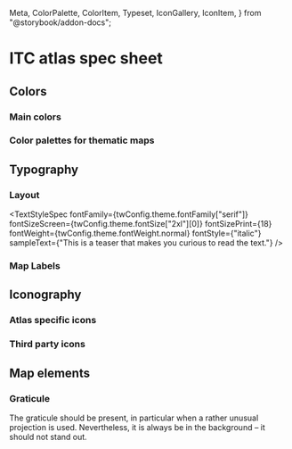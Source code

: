   Meta,
  ColorPalette,
  ColorItem,
  Typeset,
  IconGallery,
  IconItem,
} from "@storybook/addon-docs";


# ITC atlas spec sheet

## Colors

### Main colors

<ColorPalette>
  <ColorItem
    title="Primary"
    subtitle="Primary brand color"
    colors={{ "ITC green": twConfig.theme.colors["itc-green"].DEFAULT }}
  />
  <ColorItem
    title="Secondary"
    subtitle="Secondary brand color"
    colors={{ "ITC blue": twConfig.theme.colors["itc-blue"].DEFAULT }}
  />
  <ColorItem
    title="Muted brand colors"
    subtitle=""
    colors={{
      "ITC green muted": twConfig.theme.colors["itc-green"][50],
      "ITC blue muted": twConfig.theme.colors["itc-blue"][50],
    }}
  />
  <ColorItem title="Accent color" colors={{ accent: "rgb(255,230,0)" }} />
</ColorPalette>

### Color palettes for thematic maps

<ColorPalette>
  <ColorItem
    title="Qualitative maps"
    subtitle=""
    colors={{
      yellow: "gold",
      orange: "orange",
      red: "red",
      blue: "cornflowerblue",
    }}
  />
</ColorPalette>

## Typography

### Layout

<TextStyleSpec
  fontFamily={twConfig.theme.fontFamily["serif"]}
  fontSizeScreen={twConfig.theme.fontSize["2xl"][0]}
  fontSizePrint={18}
  fontWeight={twConfig.theme.fontWeight.normal}
  fontStyle={"italic"}
  sampleText={"This is a teaser that makes you curious to read the text."}
/>

<TextStyleSpec
  styleName="Marginalia"
  fontSizeScreen="10px"
  fontSizePrint={7}
  fontFamily="Inter Variable"
  sampleText="Watch out! This is an important sidenote."
/>

<TextStyleSpec
  styleName="KPI (Key Performance Indicator)"
  fontSizeScreen="40px"
  fontSizePrint={40}
  fontFamily="Fraunces Variable"
  fontWeight="900"
  fontStyle="italic"
  sampleText="Here we go"
/>

### Map Labels

<TextStyleSpec
  styleName="Country Name"
  fontSizeScreen="0.5em"
  fontSizePrint={9}
  fontFamily="Inter Variable"
  sampleText="Netherlands"
  textTransform="uppercase"
  letterSpacing="0.5em"
/>

## Iconography

### Atlas specific icons

<IconGallery>
  <IconItem name="chapter Introduction">
    <IconIntroduction width="100px" height="100px" />
  </IconItem>
  <IconItem name="chapter Research">
    <IconResearch width="100px" height="100px" />
  </IconItem>
  <IconItem name="chapter Education">
    <IconEducation width="100px" height="100px" />
  </IconItem>
  <IconItem name="chapter Projects">
    <IconProjects width="100px" height="100px" />
  </IconItem>
  <IconItem name="chapter Appendix">
    <IconAppendix width="100px" height="100px" />
  </IconItem>
</IconGallery>

### Third party icons

<IconGallery>
  <IconItem name="Hint for interaction">
    <HiCursorClick />
  </IconItem>
</IconGallery>

## Map elements

### Graticule

The graticule should be present, in particular when a rather unusual projection is used.
Nevertheless, it is always be in the background – it should not stand out.
